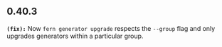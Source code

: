 ## 0.40.3
**`(fix):`** Now `fern generator upgrade` respects  the `--group` flag and only upgrades generators within a particular group.

